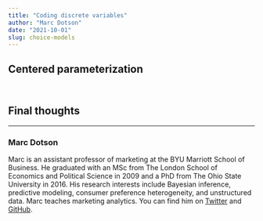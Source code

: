 ```yaml
---
title: "Coding discrete variables"
author: "Marc Dotson"
date: "2021-10-01"
slug: choice-models
---
```


## Centered parameterization

```stan

```

```r

```

## Final thoughts

-----

### Marc Dotson

Marc is an assistant professor of marketing at the BYU Marriott School of Business. He graduated with an MSc from The London School of Economics and Political Science in 2009 and a PhD from The Ohio State University in 2016. His research interests include Bayesian inference, predictive modeling, consumer preference heterogeneity, and unstructured data. Marc teaches marketing analytics. You can find him on [Twitter](https://twitter.com/marcdotson) and [GitHub](https://github.com/marcdotson).
